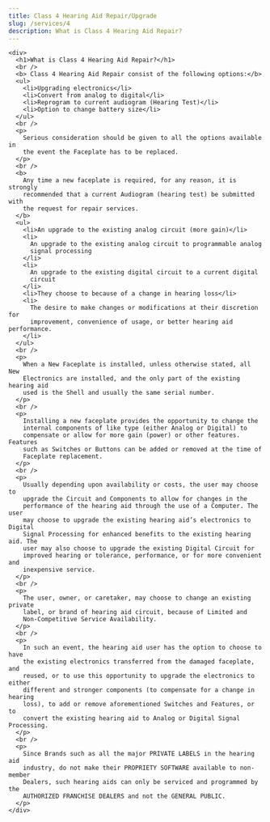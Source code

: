 ```yaml
---
title: Class 4 Hearing Aid Repair/Upgrade
slug: /services/4
description: What is Class 4 Hearing Aid Repair?
---
```

    <div>
      <h1>What is Class 4 Hearing Aid Repair?</h1>
      <br />
      <b> Class 4 Hearing Aid Repair consist of the following options:</b>
      <ul>
        <li>Upgrading electronics</li>
        <li>Convert from analog to digital</li>
        <li>Reprogram to current audiogram (Hearing Test)</li>
        <li>Option to change battery size</li>
      </ul>
      <br />
      <p>
        Serious consideration should be given to all the options available in
        the event the Faceplate has to be replaced.
      </p>
      <br />
      <b>
        Any time a new faceplate is required, for any reason, it is strongly
        recommended that a current Audiogram (hearing test) be submitted with
        the request for repair services.
      </b>
      <ul>
        <li>An upgrade to the existing analog circuit (more gain)</li>
        <li>
          An upgrade to the existing analog circuit to programmable analog
          signal processing
        </li>
        <li>
          An upgrade to the existing digital circuit to a current digital
          circuit
        </li>
        <li>They choose to because of a change in hearing loss</li>
        <li>
          The desire to make changes or modifications at their discretion for
          improvement, convenience of usage, or better hearing aid performance.
        </li>
      </ul>
      <br />
      <p>
        When a New Faceplate is installed, unless otherwise stated, all New
        Electronics are installed, and the only part of the existing hearing aid
        used is the Shell and usually the same serial number.
      </p>
      <br />
      <p>
        Installing a new faceplate provides the opportunity to change the
        internal components of like type (either Analog or Digital) to
        compensate or allow for more gain (power) or other features. Features
        such as Switches or Buttons can be added or removed at the time of
        Faceplate replacement.
      </p>
      <br />
      <p>
        Usually depending upon availability or costs, the user may choose to
        upgrade the Circuit and Components to allow for changes in the
        performance of the hearing aid through the use of a Computer. The user
        may choose to upgrade the existing hearing aid’s electronics to Digital
        Signal Processing for enhanced benefits to the existing hearing aid. The
        user may also choose to upgrade the existing Digital Circuit for
        improved hearing or tolerance, performance, or for more convenient and
        inexpensive service.
      </p>
      <br />
      <p>
        The user, owner, or caretaker, may choose to change an existing private
        label, or brand of hearing aid circuit, because of Limited and
        Non-Competitive Service Availability.
      </p>
      <br />
      <p>
        In such an event, the hearing aid user has the option to choose to have
        the existing electronics transferred from the damaged faceplate, and
        reused, or to use this opportunity to upgrade the electronics to either
        different and stronger components (to compensate for a change in hearing
        loss), to add or remove aforementioned Switches and Features, or to
        convert the existing hearing aid to Analog or Digital Signal Processing.
      </p>
      <br />
      <p>
        Since Brands such as all the major PRIVATE LABELS in the hearing aid
        industry, do not make their PROPRIETY SOFTWARE available to non-member
        Dealers, such hearing aids can only be serviced and programmed by the
        AUTHORIZED FRANCHISE DEALERS and not the GENERAL PUBLIC.
      </p>
    </div>